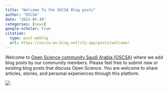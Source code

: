 ```yaml
---
title: "Welcome To the OSCSA Blog posts"
author: "OSCSA"
date: "2022-05-30"
categories: [news]
google-scholar: true
citation:
  type: post-weblog
  url: https://oscsa-en-blog.netlify.app/posts/welcome/
---
```


Welcome to [Open Science community Saudi Arabia (OSCSA)](https://osc-ksa.com/ar-index.html) where we add blog posts by our community members. Please feel free to submit new or existing blog posts that discuss Open Science. You are welcome to share articles, stories, and personal experiences through this platform.

![](open.png)


